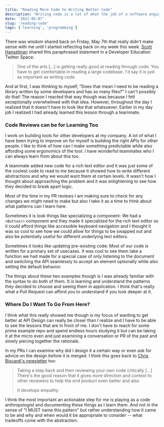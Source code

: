 ```yaml
---
title: "Reading More Code to Writing Better Code"
description: "Writing code is a lot of what the job of a software engineer is. However getting better at it requires reading just as much as you're writing."
date: '2021-05-07'
slug: 'reading-code'
tags: ['learning', 'programming']
---
```


There was wisdom shared back on Friday, May 7th that really didn't make
sense with me until I started reflecting back on my week this week.
[Scott Hanselman][scott-hanselman] shared this paraphrased statement in
a Developer Education Twitter Space:

> One of the arts [...] is getting really good at reading through code.
> You have to get comfortable in reading a large codebase. I'd say it
> is just as important as writing code.

And at first, I was thinking to myself, "Does that mean I need to be
reading a library written by some developers and has so many files?"
I can't possibly do that! The reason I reacted that way
though was because I felt exceptionally overwhelmed with that idea.
However, throughout the day I realized that it doesn't have to look like
that whatsoever. Earlier in my day job I realized I had already learned
this lesson through a teammate.

### Code Reviews can be for Learning Too

I work on building tools for other developers at my company. A lot of
what I have been trying to improve on for myself is building the right
APIs for other people. I like to think of how can I make something
predictable while also affording some ergonomics of the tool. I have
wonderful teammates who I can always learn from about this too.

A teammate added new code for a rich text editor and it was just some
of the coolest code to read to me because it showed how to write different
abstractions and why we would want them at certain levels. It wasn't
how I thought about approaching the problem and it was enlightening to see how
they decided to break apart logic.

Most of the time in my PR reviews I am making sure to check for any
changes we might need to make but also I take it as a time to think
about what patterns can I learn here.

Sometimes it is look things like specializing a component: We had a
`<Button/>` component and they made it specialized for the rich text
editor so it could afford things like accessible keyboard navigation
and I thought it was so cool to see how we could allow for things to
be swapped out and also be potentially useful for different underlying
text editors.

Sometimes it looks like updating pre-existing code: Most of our code is
written for a primary set of usecases. It was cool to see them take a
function we had made for a special case of only listening to the document
and switching the API seamlessly to accept an element optionally while
also setting the default behavior.

The things about these two examples though is I was already familiar
with the syntax to do both of them. It is learning and understand the
patterns they decided to choose and seeing them in application. I think
that's really what a Pull Request can afford you to understand if you
look deeper at it.

### Where Do I Want To Go From Here?

I think what this really showed me though is my focus of wanting to
get better at API Design can really be closer than I realize and I have
to be able to see the lessons that are in front of me. I don't have to
reach for some prime example repo and spend endless hours studying it
but can be taking it at the micro even and just examining a conversation
or PR of the past and slowly piecing together the rationale.

In my PRs I can examine why did I design it a certain way or even ask
for advice on the design before it is merged. I think this goes back to
[Chris Biscardi's newsletter][chris-newsletter] too:

> Taking a step back and then reviewing your own code critically \[...\]
> There's the good reason that it gives more direction and context to
> other reviewers to help the end product even better and also
> 
> It develops empathy.

I think the most important an actionable step for me is
playing as a code anthropologist and documenting these things
as I learn them. And not in the sense of "I MUST name this pattern"
but rather understanding how it came to be and why and when would it be
appropriate to consider -- what tradeoffs come with the abstraction.

[scott-hanselman]: https://www.youtube.com/watch?v=qe033p3RUPM
[chris-newsletter]: https://chris-biscardi.ck.page/04c24646a3